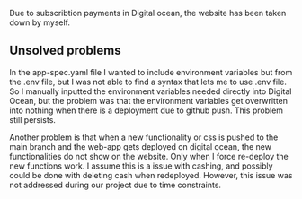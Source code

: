 Due to subscribtion payments in Digital ocean, the website has been taken down by myself.


## Unsolved problems

In the app-spec.yaml file I wanted to include environment variables but from the .env file, but I was not able to find a syntax that lets me to use .env file.
So I manually inputted the environment variables needed directly into Digital Ocean, but the problem was that the environment variables get overwritten into nothing when there is a deployment due to github push.
This problem still persists.

Another problem is that when a new functionality or css is pushed to the main branch and the web-app gets deployed on digital ocean, the new functionalities do not show on the website.
Only when I force re-deploy the new functions work. I assume this is a issue with cashing, and possibly could be done with deleting cash when redeployed.
However, this issue was not addressed during our project due to time constraints.

